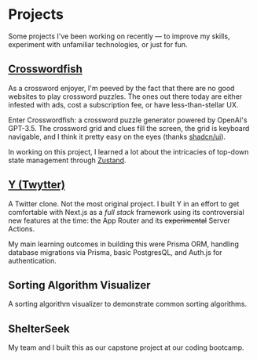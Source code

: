 
# Projects

Some projects I've been working on recently — to improve my skills, experiment with unfamiliar technologies, or just for fun.

## [Crosswordfish](https://crosswordfish.vercel.app)

As a crossword enjoyer, I'm peeved by the fact that there are no good websites to play crossword puzzles.
The ones out there today are either infested with ads, cost a subscription fee, or have less-than-stellar UX.

Enter Crosswordfish: a crossword puzzle generator powered by OpenAI's GPT-3.5.
The crossword grid and clues fill the screen, the grid is keyboard navigable, and I think it pretty easy on the eyes (thanks [shadcn/ui](https://ui.shadcn.com)).

<GithubStatsCard variant="repo" repo="crosswordfish" />

In working on this project, I learned a lot about the intricacies of top-down state management through [Zustand](https://docs.pmnd.rs/zustand/getting-started/introduction).

## [Y (Twytter)](https://twytter-1.vercel.app)

A Twitter clone. Not the most original project. I built Y in an effort to get comfortable with Next.js as a _full stack_ framework
using its controversial new features at the time: the App Router and its ~~experimental~~ Server Actions.

<GithubStatsCard variant="repo" repo="y" />

My main learning outcomes in building this were Prisma ORM, handling database migrations via Prisma, basic PostgresQL, and Auth.js for authentication.

## Sorting Algorithm Visualizer

A sorting algorithm visualizer to demonstrate common sorting algorithms.

<GithubStatsCard variant="repo" repo="algorithm-visualizer" />

## ShelterSeek

My team and I built this as our capstone project at our coding bootcamp.

<GithubStatsCard variant="repo" repo="ElisaMarchete/ShelterSeek" />
